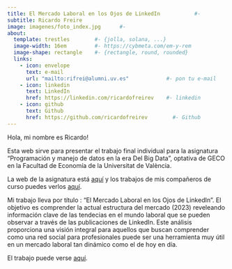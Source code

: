```yaml
---
title: El Mercado Laboral en los Ojos de LinkedIn           #- 
subtitle: Ricardo Freire
image: imagenes/foto_index.jpg      #- 
about:
  template: trestles        #- {jolla, solana, ...}
  image-width: 16em         #- https://cybmeta.com/em-y-rem
  image-shape: rectangle    #- {rectangle, round, rounded}
  links:
    - icon: envelope
      text: e-mail
      url: "mailto:rifrei@alumni.uv.es"            #- pon tu e-mail
    - icon: linkedin
      text: LinkedIn
      href: https://linkedin.com/ricardofreirev    #- linkedin
    - icon: github
      text: Github
      href: https://github.com/ricardofreirev        #- Github
---
```

        
Hola, mi nombre es Ricardo!
      
Esta web sirve para presentar el trabajo final individual para la asignatura "Programación y manejo de datos en la era Del Big Data", optativa de GECO en la Facultad de Economía de la Universitat de València.

La web de la asignatura está [aquí](https://perezp44.github.io/intro-ds-23-24-web/){target="_blank"} y los trabajos de mis compañeros de curso puedes verlos [aquí](https://perezp44.github.io/intro-ds-23-24-web/05-trabajos-estudiantes.html){target="_blank"}.


Mi trabajo lleva por título : "El Mercado Laboral en los Ojos de LinkedIn". El objetivo es comprender la actual estructura del mercado (2023) reveleando información clave de las tendecias en el mundo laboral que se pueden observar a través de las publicaciones de LinkedIn. Este análisis proporciona una visión integral para aquellos que buscan comprender como una red social para profesionales puede ser una herramienta muy útil en un mercado laboral tan dinámico como el de hoy en día.


El trabajo puede verse [aquí](my_trabajo_BigData.html).